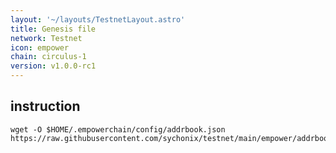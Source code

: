 ```yaml
---
layout: '~/layouts/TestnetLayout.astro'
title: Genesis file
network: Testnet
icon: empower
chain: circulus-1
version: v1.0.0-rc1
---
```

## instruction

```
wget -O $HOME/.empowerchain/config/addrbook.json https://raw.githubusercontent.com/sychonix/testnet/main/empower/addrbook.json
```

